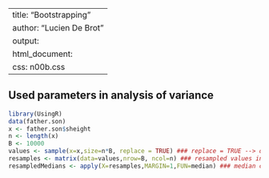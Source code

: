 
---
title: "Bootstrapping"
author: "Lucien De Brot"
output:
  html_document:
    css: n00b.css
---

## Used parameters in analysis of variance

```r
library(UsingR)
data(father.son)
x <- father.son$sheight
n <- length(x)
B <- 10000
values <- sample(x=x,size=n*B, replace = TRUE) ### replace = TRUE --> drawn card goes back in the deck
resamples <- matrix(data=values,nrow=B, ncol=n) ### resampled values in a matrix of dimensions 10000 X original sample size n
resampledMedians <- apply(X=resamples,MARGIN=1,FUN=median) ### median computed for each row (=1)
```

